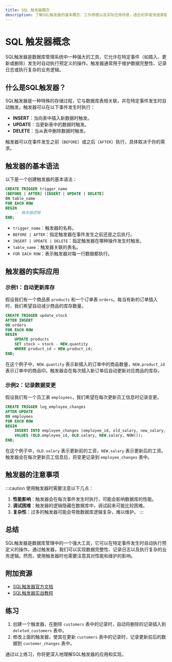 ```yaml
---
title: SQL 触发器概念
description: 了解SQL触发器的基本概念、工作原理以及实际应用场景，适合初学者快速掌握触发器的基础知识。
---
```


# SQL 触发器概念

SQL触发器是数据库管理系统中一种强大的工具，它允许在特定事件（如插入、更新或删除）发生时自动执行预定义的操作。触发器通常用于维护数据完整性、记录日志或执行复杂的业务逻辑。

## 什么是SQL触发器？

SQL触发器是一种特殊的存储过程，它与数据库表相关联，并在特定事件发生时自动触发。触发器可以在以下事件发生时执行：

- **INSERT**：当向表中插入新数据时触发。
- **UPDATE**：当更新表中的数据时触发。
- **DELETE**：当从表中删除数据时触发。

触发器可以在事件发生之前（`BEFORE`）或之后（`AFTER`）执行，具体取决于你的需求。

## 触发器的基本语法

以下是一个创建触发器的基本语法：

```sql
CREATE TRIGGER trigger_name
[BEFORE | AFTER] [INSERT | UPDATE | DELETE]
ON table_name
FOR EACH ROW
BEGIN
    -- 触发器逻辑
END;
```

- `trigger_name`：触发器的名称。
- `BEFORE | AFTER`：指定触发器在事件发生之前还是之后执行。
- `INSERT | UPDATE | DELETE`：指定触发器在哪种操作发生时触发。
- `table_name`：触发器关联的表名。
- `FOR EACH ROW`：表示触发器对每一行数据都执行。

## 触发器的实际应用

### 示例1：自动更新库存

假设我们有一个商品表 `products` 和一个订单表 `orders`。每当有新的订单插入时，我们希望自动减少商品的库存数量。

```sql
CREATE TRIGGER update_stock
AFTER INSERT
ON orders
FOR EACH ROW
BEGIN
    UPDATE products
    SET stock = stock - NEW.quantity
    WHERE product_id = NEW.product_id;
END;
```

在这个例子中，`NEW.quantity` 表示新插入的订单中的商品数量，`NEW.product_id` 表示订单中的商品ID。触发器会在每次插入新订单后自动更新对应商品的库存。

### 示例2：记录数据变更

假设我们有一个员工表 `employees`，我们希望在每次更新员工信息时记录变更。

```sql
CREATE TRIGGER log_employee_changes
AFTER UPDATE
ON employees
FOR EACH ROW
BEGIN
    INSERT INTO employee_changes (employee_id, old_salary, new_salary, change_date)
    VALUES (OLD.employee_id, OLD.salary, NEW.salary, NOW());
END;
```

在这个例子中，`OLD.salary` 表示更新前的工资，`NEW.salary` 表示更新后的工资。触发器会在每次更新员工信息后，将变更记录到 `employee_changes` 表中。

## 触发器的注意事项

:::caution
使用触发器时需要注意以下几点：
1. **性能影响**：触发器会在每次事件发生时执行，可能会影响数据库的性能。
2. **调试困难**：触发器的逻辑隐藏在数据库中，调试起来可能比较困难。
3. **复杂性**：过多的触发器可能会导致数据库逻辑复杂，难以维护。
:::

## 总结

SQL触发器是数据库管理中的一个强大工具，它可以在特定事件发生时自动执行预定义的操作。通过触发器，我们可以实现数据完整性、记录日志以及执行复杂的业务逻辑。然而，使用触发器时也需要注意其对性能和维护的影响。

## 附加资源

- [SQL触发器官方文档](https://dev.mysql.com/doc/refman/8.0/en/triggers.html)
- [SQL触发器实战教程](https://www.sqlshack.com/sql-server-triggers-overview/)

## 练习

1. 创建一个触发器，在删除 `customers` 表中的记录时，自动将删除的记录插入到 `deleted_customers` 表中。
2. 修改上面的触发器，使其在更新 `customers` 表中的记录时，记录更新前后的数据到 `customer_changes` 表中。

通过以上练习，你将更深入地理解SQL触发器的应用和实现。